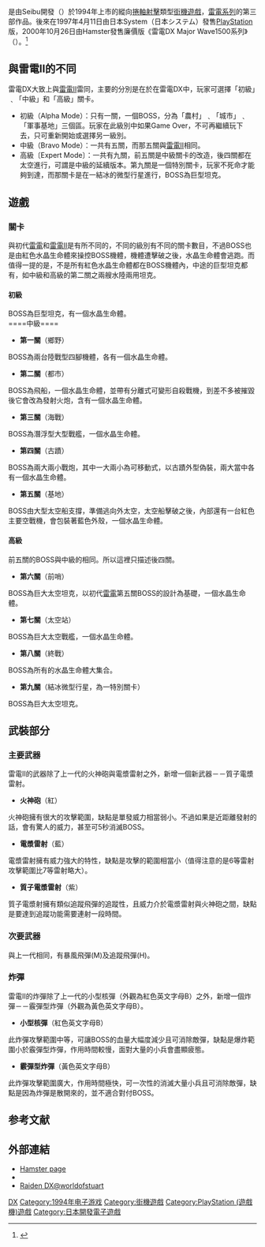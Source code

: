 {{Infobox VG
|title= 雷電DX
|japanese =  雷電DX
|image = File:RaidenDX.jpg
|caption= 廉價版封面
|developer= Seibu開發
|publisher= {{vgrelease|JP|Seibu開發 (街機)|JP|日本System (PS)|JP|Hamster (PS廉價版)|NA|Fabtek (街機)}}
|designer= 
|series= [[雷電系列|雷電系列]]
|engine=  
|released= {{vgrelease|JP|1994年 (街機)|JP|1997年4月11日 (PS)|JP|2000年10月26日 (PS廉價版)}}
|genre= [[捲軸射擊|捲軸射擊]]
|modes= 一至二人同時遊戲
|platforms= [[大型電玩|大型電玩]]、[[PlayStation|PlayStation]]
}}
{{vgname|雷電DX|ja=雷電DX|en=Raiden DX}}是由Seibu開發（{{lang|ja|セイブ開発}}）於1994年上市的縱向[[捲軸射擊|捲軸射擊]]類型[[街機遊戲|街機遊戲]]，[[雷電系列|雷電系列]]的第三部作品。後來在1997年4月11日由日本System（日本システム）發售[[PlayStation|PlayStation]]版，2000年10月26日由Hamster發售廉價版《雷電DX Major Wave1500系列》（{{lang|ja|雷電DX Major Wave1500シリーズ}}）。<ref>{{cite web|title=雷電DX(PS)のゲーム情報|url=https://www.gamer.ne.jp/game/1000010478/|website=Gamer|language=ja|access-date=2017-12-19|archive-date=2020-11-25|archive-url=https://web.archive.org/web/20201125110912/https://www.gamer.ne.jp/game/1000010478/|dead-url=no}}</ref>

== 與雷電II的不同 ==

雷電DX大致上與[[雷電II|雷電II]]雷同，主要的分別是在於在雷電DX中，玩家可選擇「初級」﹑「中級」和「高級」關卡。

*初級（Alpha Mode）：只有一關，一個BOSS，分為「農村」﹑「城市」﹑「軍事基地」三個區。玩家在此級別中如果Game Over，不可再繼續玩下去，只可重新開始或選擇另一級別。
*中級（Bravo Mode）：一共有五關，而那五關與[[雷電II|雷電II]]相同。
*高級〔Expert Mode〕：一共有九關，前五關是中級關卡的改造，後四關都在太空進行，可謂是中級的延續版本。第九關是一個特別關卡，玩家不死命才能夠到達，而那關卡是在一結冰的微型行星進行，BOSS為巨型坦克。

==遊戲==

===關卡===
與初代[[雷電_(遊戲)|雷電]]和[[雷電II|雷電II]]是有所不同的，不同的級別有不同的關卡數目，不過BOSS也是由紅色水晶生命體來操控BOSS機體，機體遭擊破之後，水晶生命體會逃跑。而值得一提的是，不是所有紅色水晶生命體都在BOSS機體內，中途的巨型坦克都有，如中級和高級的第二關之兩艘水陸兩用坦克。

====初級====
BOSS為巨型坦克，有一個水晶生命體。
<br>
====中級====
*'''第一關'''（鄉野）
BOSS為兩台陸戰型四腳機體，各有一個水晶生命體。
*'''第二關'''（都市）
BOSS為飛船，一個水晶生命體，並帶有分離式可變形自殺戰機，到差不多被摧毀後它會改為發射火炮，含有一個水晶生命體。
*'''第三關'''（海戰）
BOSS為潛浮型大型戰艦，一個水晶生命體。
*'''第四關'''（古蹟）
BOSS為兩大兩小戰炮，其中一大兩小為可移動式，以古蹟外型偽裝，兩大當中各有一個水晶生命體。
*'''第五關'''（基地）
BOSS由大型太空船支撐，準備逃向外太空，太空船擊破之後，內部還有一台紅色主要空戰機，會包裝著藍色外殼，一個水晶生命體。
====高級====
前五關的BOSS與中級的相同。所以這裡只描述後四關。
*'''第六關'''（前哨）
BOSS為巨大太空坦克，以初代[[雷電_(遊戲)|雷電]]第五關BOSS的設計為基礎，一個水晶生命體。
*'''第七關'''（太空站）
BOSS為巨大太空戰艦，一個水晶生命體。
*'''第八關'''（終戰）
BOSS為所有的水晶生命體大集合。
*'''第九關'''（結冰微型行星，為一特別關卡）
BOSS為巨大太空坦克。

==武裝部分==
===主要武器===
雷電II的武器除了上一代的火神砲與電漿雷射之外，新增一個新武器－－質子電漿雷射。

*'''火神砲'''（紅）
火神砲擁有很大的攻擊範圍，缺點是單發威力相當弱小。不過如果是近距離發射的話，會有驚人的威力，甚至可5秒消滅BOSS。

*'''電漿雷射'''（藍）
電漿雷射擁有威力強大的特性，缺點是攻擊的範圍相當小（值得注意的是6等雷射攻擊範圍比7等雷射略大）。

*'''質子電漿雷射'''（紫）
質子電漿射擁有類似追蹤飛彈的追蹤性，且威力介於電漿雷射與火神砲之間，缺點是要達到追蹤功能需要連射一段時間。

===次要武器===
與上一代相同，有暴風飛彈(M)及追蹤飛彈(H)。

===炸彈===
雷電II的炸彈除了上一代的小型核彈（外觀為紅色英文字母B）之外，新增一個炸彈－－霰彈型炸彈（外觀為黃色英文字母B）。

*'''小型核彈'''（紅色英文字母B）
此炸彈攻擊範圍中等，可讓BOSS的血量大幅度減少且可消除敵彈，缺點是爆炸範圍小於霰彈型炸彈，作用時間較慢，面對大量的小兵會盡顯疲態。

*'''霰彈型炸彈'''（黃色英文字母B）
此炸彈攻擊範圍廣大，作用時間極快，可一次性的消滅大量小兵且可消除敵彈，缺點是因為炸彈是散開來的，並不適合對付BOSS。

==参考文献==
{{reflist}}

==外部連結==
*[http://www.hamster.co.jp/products/soft.cgi?ps&86656 Hamster page] {{Wayback|url=http://www.hamster.co.jp/products/soft.cgi?ps&86656 |date=20120211102854 }}
*{{KLOV game|id=9245}}
*[http://worldofstuart.excellentcontent.com/raidendx.htm Raiden DX@worldofstuart] {{Wayback|url=http://worldofstuart.excellentcontent.com/raidendx.htm |date=20120106144253 }}

{{模板:雷電系列遊戲}}

{{DEFAULTSORT:Raiden DX}}
[[Category:雷电系列|DX]]
[[Category:1994年电子游戏|Category:1994年电子游戏]]
[[Category:街機遊戲|Category:街機遊戲]]
[[Category:PlayStation_(遊戲機)遊戲|Category:PlayStation (遊戲機)遊戲]]
[[Category:日本開發電子遊戲|Category:日本開發電子遊戲]]